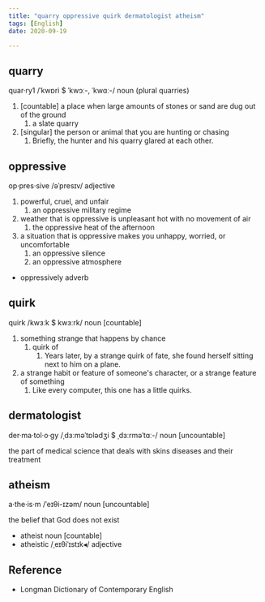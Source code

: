 ```yaml
---
title: "quarry oppressive quirk dermatologist atheism"
tags: [English]
date: 2020-09-19

---
```


## quarry

quar·ry1 /ˈkwɒri $ ˈkwɔː-, ˈkwɑː-/ noun (plural quarries)

1. [countable] a place when large amounts of stones or sand are dug out of the ground
   1. a slate quarry
2. [singular] the person or animal that you are hunting or chasing
   1. Briefly, the hunter and his quarry glared at each other.

## oppressive

op·pres·sive /əˈpresɪv/ adjective

1. powerful, cruel, and unfair
   1. an oppressive military regime
2. weather that is oppressive is unpleasant hot with no movement of air
   1. the oppressive heat of the afternoon
3. a situation that is oppressive makes you unhappy, worried, or uncomfortable
   1. an oppressive silence
   2. an oppressive atmosphere

- oppressively adverb

## quirk

quirk /kwɜːk $ kwɜːrk/ noun [countable]

1. something strange that happens by chance
   1. quirk of
      1. Years later, by a strange quirk of fate, she found herself sitting next to him on
         a plane.
2. a strange habit or feature of someone's character, or a strange feature of something
   1. Like every computer, this one has a little quirks. 

## dermatologist

der·ma·tol·o·gy /ˌdɜːməˈtɒlədʒi $ ˌdɜːrməˈtɑː-/ noun [uncountable]

the part of medical science that deals with skins diseases and their treatment

## atheism

a·the·is·m /ˈeɪθi-ɪzəm/ noun [uncountable]

the belief that God does not exist

- atheist noun [countable]
- atheistic /ˌeɪθiˈɪstɪk◂/ adjective

## Reference

- Longman Dictionary of Contemporary English

